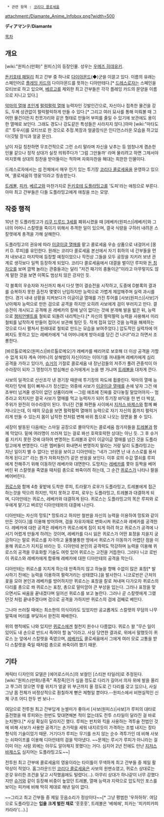   * 관련 항목 : [[코리다 콜로세움]]

attachment:/Diamante_Anime_Infobox.png?width=500

'''ディアマンテ'''/'''Diamante'''

[[목차]]

== 개요 ==
[wiki:"원피스(만화)" 원피스]의 등장인물. 성우는 [[우메즈 히데유키]].

[[돈키호테 패밀리]] 최고 간부 중 하나로 [[다이아몬드]](◆)군을 이끌고 있다. 이름의 유래는 스페인어로 [[플레잉 카드]]의 다이아몬드를 뜻하는 디아만테다.[* [[드레스로자]]는 스페인을 모티브로 하고 있으며, [[베르고]]를 제외한 최고 간부들은 각각 플레잉 카드의 문양을 이름으로 지니고 있다.]

[[악마의 열매]] [[초인계]] [[펄럭펄럭 열매]] 능력자인 깃발인간으로, 자신이나 접촉한 물건을 강도, 두께 상관없이 펄럭펄럭하게 만들 수 있다.[* 그리고 여러 묘사를 통해 미뤄볼 때 그 어떤 물건이든지 천쪼가리와 같은 형태로 만들어 부피를 줄일 수 있기에 보관에도 용이한 열매로 보인다. 그래도 경도나 강도같은 특성들은 사라지지 않다.]아마 [wiki:"마타도르" 투우사]를 모티브로 한 것으로 추정.복장과 얼굴장식은 인디언스러운 모습을 하고있다(깃털 장식과 얼굴 문신).

남이 자길 칭찬하면 무조건적으로 그런 소리 말라며 자신을 낮추는 등 엄청나게 겸손한 인물 같으나 정작 상대가 실컷 띄워주다가 '그럼 그만둘까' 라며 물리려고 하면 그제서야 마지못해 상대의 칭찬을 받아들이는 척하며 자화자찬을 해대는 희한한 인물이다.

드레스로자에서는 섬 전체에서 매우 인기 있는 투기장 [[코리다 콜로세움]]을 운영하고 있으며, '콜로세움의 영웅'이라고 칭송받는다.

[[트레볼]], [[피카]], [[베르고]]와 마찬가지로 [[돈키호테 도플라밍고]]를 '도피'라는 애칭으로 부른다. 아마 최고 간부들은 다들 도플라밍고에게 애칭을 쓰는 모양.

== 작중 행적 ==
10년 전 도플라밍고가 [[리쿠 드루드 3세]]를 폐위시켰을 때 [레베카(원피스)|레베카]와 그녀의 어머니 스칼렛을 죽이기 위해서 추격한 일이 있으며, 결국 식량을 구하러 내려온 스칼렛에게 총격을 가해 살해한다. 

도플라밍고의 권유에 따라 [[이글이글 열매]]를 맡고 콜로세움 우승 상품으로 내걸어서 [몽키 D. 루피]를 유인한다. 원래는 코리다 콜로세움 본선에서 자기 휘하의 네 간부들을 먼저 내보내고 마지막에 등장할 예정이었으나 작전상 그들을 모두 공장을 지키러 보낸 관계로 생각보다 일찍 등장하게 되었다. 코리다 콜로세움에서 대결을 벌이던 루피와 [[돈 칭자오]]를 보며 깜짝 놀라는 관중들과는 달리 "저건 패기의 충돌이군"이라고 아무렇지도 않게 말한 것을 보면 이쪽도 범상치 않은 강자인 듯.

각 블록의 우승자와 자신까지 해서 다섯 명이 결승전을 시작하고, 도중에 D블록의 결과를 승복하지 못한 출전자 몇몇이 난입하지만 능력으로 가볍게 제압해주며 실력 과시를 한다. 경기 내내 상황을 지켜보다가 이글이글 열매를 가진 투어를  [사보(원피스)|사보]가 낚아채자 능력으로 만든 검으로 공격을 하지만 오히려 사보에게 검이 부러지고 만다. 결승전이 개시되고 공격해 온 레베카의 칼에 날이 없다는 것에 분개해 발을 밟은 뒤, 능력으로 [[챔피언벨트]]를 철퇴로 되돌려 내리찍는다.[* 자신의 펄럭펄럭 능력을 사용해서 미리 철퇴를 납작하게 만들어 접어서 보관해 뒀던 듯. 작게 접혀 있던 것을 능력을 해제하는 것으로 다시 펼쳐서 원래대로 철퇴로 만드는 모습을 보여주었다.] 압도적인 실력차에 어쩌지도 못하고 있는 레베카에게 "네 어머니에게 방아쇠를 당긴 건 나다!"라고 하면서 조롱한다.

[바르톨로메오(원피스)|바르톨로메오]가 레베카를 배리어로 보호해 더 이상 공격을 가할 수 없게 되자 계속 어머니의 살해범이 자신이라는 이야기를 꺼내들며 레베카에게 심리 공격을 가하고 있다가, [[슈거]]의 기절로 콜로세움 내 장난감들의 저주가 풀려 관중석이 아수라장이 되자 그 멍청이가 방심해선 슈거에게서 눈을 뗀 거냐며 [[트레볼]]을 대차게 깐다. 

사보의 일격으로 산산조각 낸 경기장 때문에 투기장의 파도에 휩쓸린다. 악마의 열매 능력자인 탓에 힘이 빠져나가 정신없는 와중에 사보가 [[이글이글 열매]]를 손에 넣자 그건 애초부터 넘겨줄 생각이 없던 상품이라며 --그럼 애초에 진짜를 갖다놓질 말았어야지-- 멈추라고 외치지만 결국 사보가 열매를 먹고 능력자가 되어 투기장 바닥을 한 번 더 박살, 주위가 완전히 아수라장이 된다. 무너진 건물 파편들 사이에서 [[지저스 바제스]]와 함께 빠져나오는데, 이 때의 모습을 보면 펄럭펄럭 열매의 능력으로 자기 자신의 몸까지 펄럭거리게 만들 수 있는지 몸이 납작한 천처럼 변해 바위 틈으로 나오는 장면을 볼 수 있다.

새장이 발동된 다음에는 스마일 공장으로 몰아닥치는 콜로세움 참가자들을 [[트레볼]]과 함께 막았다. 밑에 여러명이 쓰러져 있는 걸로 봐선 호락호락한 상대는 아닌 듯. 그 후 슈거를 지키지 못한 것에 대하여 변명하는 트레볼과 같이 이글이글 열매를 넘긴 것을 도플라밍고에게 변명한다. 다른 멤버들이 화내면서 변명하지 말라는 거랑 달리 도플라밍고는 지난 일이지 별 수 없다는 반응을 보이고 디아만테는 "네가 그러면 난 내 스스로를 용서하게 된다고!" 라는 뭔가 자화자찬(?) 같은 반응을 보인다. 이후 로의 수갑 열쇠를 루피에게 전해주기 위해 이동하던 레베카와 대면한다. 도망치는 [[레베카(원피스)|레베카]]를 쫓아 등짝을 베어버린 뒤 스칼렛을 죽였을 때처럼 총으로 쏴죽이려 하는데, 그 순간 [[퀴로스]]가 나타나 팔을 베어버린다.

[[퀴로스]]와 함께 4층 꽃밭에 도착한 루피, 트라팔가 로우가 도플라밍고, 트레볼에게 접근하는것을 막으려 하지만, 막지 못하고 루피, 로우는 도플라밍고, 트레볼과 대결하게 되며, 디아만테는 퀴로스, 레베카와 대결하게 된다. 퀴로스는 도플라밍고의 목은 루피와 로우에게 맡기고 벼르던 디아만테와의 대결에 나선다.

디아만테는 자신의 망토[* 망토라고 하지만 철판을 자신의 능력을 이용하여 망토와 같이 만든 것이다.]를 이용해 방어하며, 검을 자유자재로 변화시켜 퀴로스와 레베카를 공격한다. 레베카에 대한 공격은 레베카가 퀴로스에게 짐이 되게 하려 하고 퀴로스가 공격에 나서기 어렵게 만들게 하려는 것이며, 레베카를 다시 잃은 퀴로스가 어떤 표정을 지을지 궁금하다는 말로 퀴로스를 자극하고 울퉁불퉁한 땅에서 퀴로스가 이동하기 어렵단 점을 이용해 퀴로스가 지치길 바라는 듯. 디아만테 본인의 공격력도 막강하며 능력을 이용해 퀴로스의 공격을 무효화할 기술도 여럿 있어 퀴로스는 고전을 거듭한다. 그러다 니코 로빈이 퀴로스와 레베카에게 합류해 레베카에 대한 디아만테의 공격을 막는다.

디아만테는 퀴로스를 지치게 하는데 만족하지 않고 하늘을 향해 수없이 많은 표창[* 발사하기 전에는 능력을 이용하여 펄럭거리는 상태였다.]을 발사한다. 니코로빈은 근처의 꽃을 모아 본인과 레베카를 방어하지만 퀴로스는 표창을 칼로 쳐내며 다가오자 퀴로스의 다리를 총으로 쏴 퀴로스는 표창, 총으로 말미암아 큰 부상을 입는다. 그러나 표창을 맞으면서도 싸움을 끝내겠다며 일어선 퀴로스를 보고 놀란다. 그러나 곧 스칼렛에게 그랬던것 처럼 끝내주겠다며 검으로 공격을 가하지만 퀴로스의 검에 검째로 베인다.

그나마 쓰러질 때에는 최소한의 의식이라도 있었지만 공교롭게도 스칼렛의 무덤의 나무 말뚝에 머리를 부딫혀서 완전히 패배한다.

위의 행적에도 나와 있지만 [[퀴로스]]에겐 철천지 원수나 다름없다. 퀴로스 왈 "무슨 일이 있어도 내 손으로 반드시 죽여야 할 놈"이라고. 사실 당연한 결과로, 위에서 말했듯이 퀴로스 눈 앞에서 스칼렛을 죽였으며, [[레베카(원피스)|레베카]]도 콜로세움에서 그에게 여러 모로 고통을 받다 스칼렛을 죽일 때처럼 총으로 쏴죽이려 했기 때문. 

== 기타 ==
캐릭터 디자인의 모델은 [에어로스미스]의 보컬인 [스티븐 타일러]로 추정된다.
[wiki:"원피스(만화)/종족" 족장족]인가 싶을 정도로 다리가 길어서 의자 위에 발을 올리고 쭈그려 앉으면 무릎 위치가 얼굴 위 부근까지 올 정도로 긴 다리를 갖고 있으나, 사실 그냥 몸 전체가 비정상적으로 훤칠하게 뻗은 체형일 뿐이다.--원피스에서 비현실적인 신체 구조 어디 한두 번 보나--

여담으로 전투원 최고 간부답게 눈썰미가 좋아서 [사보(원피스)|사보]가 루피의 대타로 출전했을 때 루피와는 한번도 맞대면해본 적이 없는데도 전투 스타일이 달라진 걸 바로 눈치챈다.[* 사실 확실히 달라지긴 했다. 루피는 펀치와 킥을 사용하는 격투술 전법인 것에 비해 사보가 사용한 공격기는 손가락을 세워 내지르듯이 가격하는 조법 내지는 장타 형식의 기술이었기 때문. 거기다가 루피는 무기를 쓰지 않는 순수 격투가인 데 비해 사보는 쇠파이프를 이용해 디아만테의 검을 막아냈다. ~~문제는 루시가 루피가 아니라는 걸 이미 아는 사람 외에는 아무도 알아채지 못했다는 거다. 심지어 2년 전에도 만난 [[지저스 바제스]]도 심지어는 도플라밍고도~~]

전투원 최고 간부에 콜로세움의 영웅이라는 타이틀이 무색하게 최고 간부들 중 제일 활약상이 적었다. 홈그라운드인 [[코리다 콜로세움]]은 사보의 원맨쇼였고, 퀴로스 상대로는 온갖 유리한 조건을 달고 시작했음에도 털렸다(...). 아무리 상대가 하나같이 너무 강했다지만 [[슈거]]와 같이 등장해 비중이 높았던 트레볼, 열매 능력과 지략으로 압도적인 포스를 보이는 피카에 비해 딱히 제대로 해낸 일이 없다.

~~그리고 최고 간부들 중 제일 웃음소리가 정상이다~~[* 그냥 평범한 '우하하하'. 여담으로 도플라밍고는 '''입을 크게 벌린 채로''' '훗훗훗', 트레볼은 '베헤헤', 피카는 '피캬피캬피캬라라'(...).]
